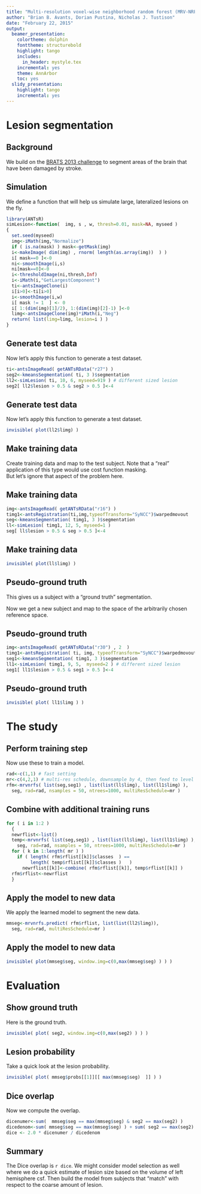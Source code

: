 ```yaml
---
title: "Multi-resolution voxel-wise neighborhood random forest (MRV-NRF) lesion segmentation"
author: "Brian B. Avants, Dorian Pustina, Nicholas J. Tustison"
date: "February 22, 2015"
output:
  beamer_presentation:
    colortheme: dolphin
    fonttheme: structurebold
    highlight: tango
    includes:
      in_header: mystyle.tex
    incremental: yes
    theme: AnnArbor
    toc: yes
  slidy_presentation:
    highlight: tango
    incremental: yes
---
```


# Lesion segmentation

## Background

We build on the [BRATS 2013 challenge](http://www.ncbi.nlm.nih.gov/pubmed/25494501) to segment areas of the brain that have been damaged by stroke.

## Simulation

We define a function that will help us simulate large, lateralized lesions on the fly.
```r
library(ANTsR)
simLesion<-function(  img, s , w, thresh=0.01, mask=NA, myseed )
{
  set.seed(myseed)
  img<-iMath(img,"Normalize")
  if ( is.na(mask) ) mask<-getMask(img)
  i<-makeImage( dim(img) , rnorm( length(as.array(img))  ) )
  i[ mask==0 ]<-0
  ni<-smoothImage(i,s)
  ni[mask==0]<-0
  i<-thresholdImage(ni,thresh,Inf)
  i<-iMath(i,"GetLargestComponent")
  ti<-antsImageClone(i)
  i[i>0]<-ti[i>0]
  i<-smoothImage(i,w)
  i[ mask != 1  ] <- 0
  i[ 1:(dim(img)[1]/2), 1:(dim(img)[2]-1) ]<-0
  limg<-antsImageClone(img)*iMath(i,"Neg")
  return( list(limg=limg, lesion=i ) )
}
```


## Generate test data

Now let's apply this function to generate a test dataset.
```r
ti<-antsImageRead( getANTsRData("r27") )
seg2<-kmeansSegmentation( ti, 3 )$segmentation
ll2<-simLesion( ti, 10, 6, myseed=919 ) # different sized lesion
seg2[ ll2$lesion > 0.5 & seg2 > 0.5 ]<-4
```

## Generate test data

Now let's apply this function to generate a test dataset.
```r
invisible( plot(ll2$limg) )
```


## Make training data

Create training data and map to the test subject.  Note that
a "real" application of this type would use cost function masking.  
But let's ignore that aspect of the problem here.

## Make training data

```r
img<-antsImageRead( getANTsRData("r16") )
timg1<-antsRegistration(ti,img,typeofTransform="SyNCC")$warpedmovout
seg<-kmeansSegmentation( timg1, 3 )$segmentation
ll<-simLesion( timg1, 12, 5, myseed=1 )
seg[ ll$lesion > 0.5 & seg > 0.5 ]<-4
```


## Make training data

```r
invisible( plot(ll$limg) )
```

## Pseudo-ground truth

This gives us a subject with a "ground truth" segmentation.

Now we get a new subject and map to the space of the arbitrarily chosen reference space.

## Pseudo-ground truth

```r
img<-antsImageRead( getANTsRData("r30") , 2  )
timg1<-antsRegistration( ti, img, typeofTransform="SyNCC")$warpedmovout
seg1<-kmeansSegmentation( timg1, 3 )$segmentation
ll1<-simLesion( timg1, 9, 5,  myseed=2 ) # different sized lesion
seg1[ ll1$lesion > 0.5 & seg1 > 0.5 ]<-4
```


## Pseudo-ground truth

```r
invisible( plot( ll1$limg ) )
```


# The study

## Perform training step

Now use these to train a model.
```r
rad<-c(1,1) # fast setting
mr<-c(4,2,1) # multi-res schedule, downsample by 4, then feed to level 2
rfm<-mrvnrfs( list(seg,seg1) , list(list(ll$limg), list(ll1$limg) ),
  seg, rad=rad, nsamples = 50, ntrees=1000, multiResSchedule=mr )
```


## Combine with additional training runs

```r
for ( i in 1:2 )
  {
  newrflist<-list()
  temp<-mrvnrfs( list(seg,seg1) , list(list(ll$limg), list(ll1$limg) ),
    seg, rad=rad, nsamples = 50, ntrees=1000, multiResSchedule=mr )
  for ( k in 1:length( mr ) )
    if ( length( rfm$rflist[[k]]$classes  ) == 
         length( temp$rflist[[k]]$classes )   )
      newrflist[[k]]<-combine( rfm$rflist[[k]], temp$rflist[[k]] )
  rfm$rflist<-newrflist
  }
```

## Apply the model to new data

We apply the learned model to segment the new data.
```r
mmseg<-mrvnrfs.predict( rfm$rflist, list(list(ll2$limg)),
  seg, rad=rad, multiResSchedule=mr )
```

## Apply the model to new data
```r
invisible( plot(mmseg$seg, window.img=c(0,max(mmseg$seg) ) ) )
```


# Evaluation

## Show ground truth

Here is the ground truth.
```r
invisible( plot( seg2, window.img=c(0,max(seg2) ) ) )
```


## Lesion probability 

Take a quick look at the lesion probability.
```r
invisible( plot( mmseg$probs[[1]][[ max(mmseg$seg)  ]] ) )
```


## Dice overlap 

Now we compute the overlap.
```r
dicenumer<-sum(  mmseg$seg == max(mmseg$seg) & seg2 == max(seg2) )
dicedenom<-sum( mmseg$seg == max(mmseg$seg) ) + sum( seg2 == max(seg2)  )
dice <- 2.0 * dicenumer / dicedenom
```

## Summary

The Dice overlap is `r dice`.  We might consider model selection
as well where we do a quick estimate of lesion size based on the
volume of left hemisphere csf.  Then build the model from
subjects that "match" with respect to the coarse amount of lesion.
